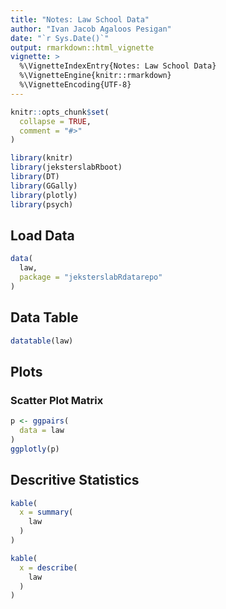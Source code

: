 ```yaml
---
title: "Notes: Law School Data"
author: "Ivan Jacob Agaloos Pesigan"
date: "`r Sys.Date()`"
output: rmarkdown::html_vignette
vignette: >
  %\VignetteIndexEntry{Notes: Law School Data}
  %\VignetteEngine{knitr::rmarkdown}
  %\VignetteEncoding{UTF-8}
---
```


```r
knitr::opts_chunk$set(
  collapse = TRUE,
  comment = "#>"
)
```

```r
library(knitr)
library(jeksterslabRboot)
library(DT)
library(GGally)
library(plotly)
library(psych)
```

## Load Data

```r
data(
  law,
  package = "jeksterslabRdatarepo"
)
```

## Data Table

```r
datatable(law)
```

## Plots

### Scatter Plot Matrix

```r
p <- ggpairs(
  data = law
)
ggplotly(p)
```

## Descritive Statistics

```r
kable(
  x = summary(
    law
  )
)
```

```r
kable(
  x = describe(
    law
  )
)
```

